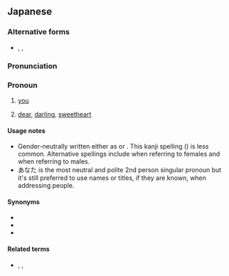 ==Japanese==
{{ja-kanjitab|yomi=irreg}}

===Alternative forms===
* {{ja-l|あなた}}, {{ja-l|貴女}}, {{ja-l|貴男}}

===Pronunciation===
{{ja-pron|あなた|y=irreg}}

===Pronoun===
{{ja-pos|pronoun|あなた}}

# [[you]] {{gloss|second-person pronoun}}
# {{lb|ja|women's speech|sort=あなた}} [[dear]], [[darling]], [[sweetheart]] {{gloss|term used by a wife to refer to her husband}}

====Usage notes====
* Gender-neutrally written either as {{lang|ja|貴方}} or {{m|ja|あなた}}. This kanji spelling ({{lang|ja|貴方}}) is less common. Alternative spellings include {{m|ja|貴女}} when referring to females and {{m|ja|貴男}} when referring to males.
* あなた is the most neutral and polite 2nd person singular pronoun but it's still preferred to use names or titles, if they are known, when addressing people.

====Synonyms====
* {{ja-r|君|きみ}}
* {{ja-r|あんた}}
* {{ja-r|お前|おまえ}}

====Related terms====
* {{ja-r|此方|こなた}}, {{ja-r|其方|そなた}}, {{ja-r|彼方|かなた}}